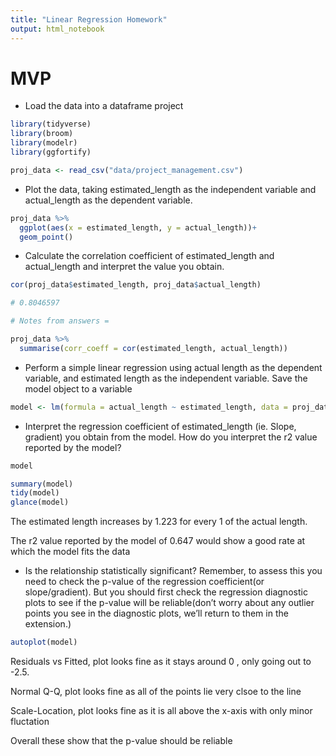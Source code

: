 ```yaml
---
title: "Linear Regression Homework"
output: html_notebook
---
```


# MVP 

  - Load the data into a dataframe project
  
```r
library(tidyverse)
library(broom)
library(modelr)
library(ggfortify)

proj_data <- read_csv("data/project_management.csv")


```

  - Plot the data, taking estimated_length as the independent variable and actual_length as the dependent variable.
  
```r
proj_data %>% 
  ggplot(aes(x = estimated_length, y = actual_length))+
  geom_point()

```

- Calculate the correlation coefficient of estimated_length and actual_length and interpret the value you obtain. 

```r

cor(proj_data$estimated_length, proj_data$actual_length)

# 0.8046597

# Notes from answers = 

proj_data %>% 
  summarise(corr_coeff = cor(estimated_length, actual_length))

```

  - Perform a simple linear regression using actual length as the dependent variable, and estimated length as the independent variable. Save the model object to a variable
  
```r

model <- lm(formula = actual_length ~ estimated_length, data = proj_data)

```
  
  - Interpret the regression coefficient of estimated_length 
  (ie. Slope, gradient) you obtain from the model. How do you interpret 
  the r2 value reported by the model?


```r
model

summary(model)
tidy(model)
glance(model)


```
The estimated length increases by 1.223 for every 1 of the actual length. 

The r2 value reported by the model of 0.647 would show a good rate at which the model fits the data

  - Is the relationship statistically significant? Remember, to assess this you 
  need to check the p-value of the regression coefficient(or slope/gradient). 
  But you should first check the regression diagnostic plots to see if the 
  p-value will be reliable(don't worry about any outlier points you see in the
  diagnostic plots, we'll return to them in the extension.)
  
```r

autoplot(model)
```

Residuals vs Fitted, plot looks fine as it stays around 0 , only going out to -2.5.

Normal Q-Q, plot looks fine as all of the points lie very clsoe to the line

Scale-Location, plot looks fine as it is all above the x-axis with only minor fluctation

Overall these show that the p-value should be reliable


  